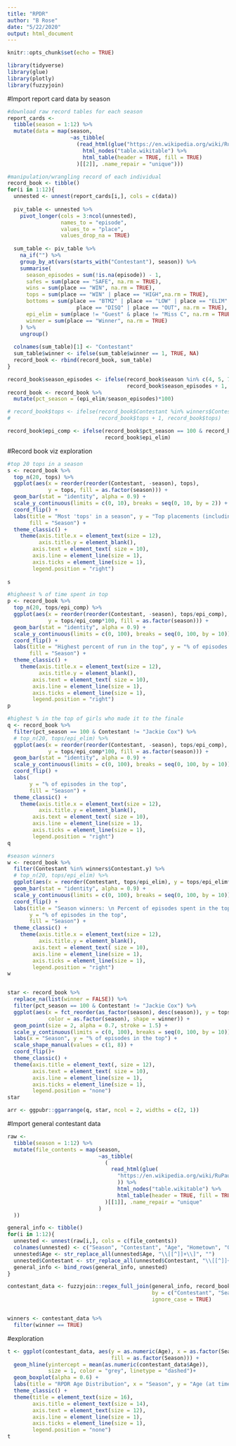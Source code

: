 ```yaml
---
title: "RPDR"
author: "B Rose"
date: "5/22/2020"
output: html_document
---
```


```r
knitr::opts_chunk$set(echo = TRUE)
```

```r
library(tidyverse)
library(glue)
library(plotly)
library(fuzzyjoin)
```

#Import report card data by season
```r
#download raw record tables for each season
report_cards <- 
  tibble(season = 1:12) %>% 
  mutate(data = map(season, 
                    ~as_tibble(
                      (read_html(glue("https://en.wikipedia.org/wiki/RuPaul%27s_Drag_Race_(season_{.})")) %>%
                        html_nodes("table.wikitable") %>% 
                        html_table(header = TRUE, fill = TRUE) 
                      )[[2]], .name_repair = "unique")))

#manipulation/wrangling record of each individual
record_book <- tibble()
for(i in 1:12){
  unnested <- unnest(report_cards[i,], cols = c(data))
  
  piv_table <- unnested %>% 
    pivot_longer(cols = 3:ncol(unnested), 
                 names_to = "episode", 
                 values_to = "place", 
                 values_drop_na = TRUE) 
  
  sum_table <- piv_table %>% 
    na_if("") %>% 
    group_by_at(vars(starts_with("Contestant"), season)) %>%
    summarise(
      season_episodes = sum(!is.na(episode)) - 1, 
      safes = sum(place == "SAFE", na.rm = TRUE),
      wins = sum(place == "WIN", na.rm = TRUE),
      tops = sum(place == "WIN" | place == "HIGH",na.rm = TRUE),
      bottoms = sum(place == "BTM2" | place == "LOW" | place == "ELIM" | 
                      place == "DISQ" | place == "OUT", na.rm = TRUE),
      epi_elim = sum(place != "Guest" & place != "Miss C", na.rm = TRUE),
      winner = sum(place == "Winner", na.rm = TRUE)
    ) %>% 
    ungroup()
  
  colnames(sum_table)[1] <- "Contestant"
  sum_table$winner <- ifelse(sum_table$winner == 1, TRUE, NA)
  record_book <- rbind(record_book, sum_table)
}

record_book$season_episodes <- ifelse(record_book$season %in% c(4, 5, 7, 8), 
                                      record_book$season_episodes + 1, record_book$season_episodes)
record_book <- record_book %>% 
  mutate(pct_season = (epi_elim/season_episodes)*100)

# record_book$tops <- ifelse(record_book$Contestant %in% winners$Contestant.y, 
#                            record_book$tops + 1, record_book$tops)

record_book$epi_comp <- ifelse(record_book$pct_season == 100 & record_book$season != 12, record_book$epi_elim - 1, 
                               record_book$epi_elim)

```

#Record book viz exploration
```r
#top 20 tops in a season
s <- record_book %>% 
  top_n(20, tops) %>% 
  ggplot(aes(x = reorder(reorder(Contestant, -season), tops), 
             y = tops, fill = as.factor(season))) +
  geom_bar(stat = "identity", alpha = 0.9) +
  scale_y_continuous(limits = c(0, 10), breaks = seq(0, 10, by = 2)) +
  coord_flip() +
  labs(title = "Most 'tops' in a season", y = "Top placements (including wins)", 
       fill = "Season") +
  theme_classic() + 
    theme(axis.title.x = element_text(size = 12),
          axis.title.y = element_blank(),
        axis.text = element_text( size = 10), 
        axis.line = element_line(size = 1), 
        axis.ticks = element_line(size = 1), 
        legend.position = "right")
  
s

#higheest % of time spent in top
p <- record_book %>% 
  top_n(20, tops/epi_comp) %>% 
  ggplot(aes(x = reorder(reorder(Contestant, -season), tops/epi_comp), 
             y = tops/epi_comp*100, fill = as.factor(season))) +
  geom_bar(stat = "identity", alpha = 0.9) +
  scale_y_continuous(limits = c(0, 100), breaks = seq(0, 100, by = 10)) +
  coord_flip() +
  labs(title = "Highest percent of run in the top", y = "% of episodes in the top", 
       fill = "Season") +
  theme_classic() + 
    theme(axis.title.x = element_text(size = 12),
          axis.title.y = element_blank(),
        axis.text = element_text( size = 10), 
        axis.line = element_line(size = 1), 
        axis.ticks = element_line(size = 1), 
        legend.position = "right")
p

#highest % in the top of girls who made it to the finale
q <- record_book %>% 
  filter(pct_season == 100 & Contestant != "Jackie Cox") %>% 
  # top_n(20, tops/epi_elim) %>% 
  ggplot(aes(x = reorder(reorder(Contestant, -season), tops/epi_comp), 
             y = tops/epi_comp*100, fill = as.factor(season))) +
  geom_bar(stat = "identity", alpha = 0.9) +
  scale_y_continuous(limits = c(0, 100), breaks = seq(0, 100, by = 10)) +
  coord_flip() +
  labs( 
       y = "% of episodes in the top", 
       fill = "Season") +
  theme_classic() + 
    theme(axis.title.x = element_text(size = 12),
          axis.title.y = element_blank(),
        axis.text = element_text( size = 10), 
        axis.line = element_line(size = 1), 
        axis.ticks = element_line(size = 1), 
        legend.position = "right")
q

#season winners
w <- record_book %>% 
  filter(Contestant %in% winners$Contestant.y) %>% 
  # top_n(20, tops/epi_elim) %>% 
  ggplot(aes(x = reorder(Contestant, tops/epi_elim), y = tops/epi_elim*100, fill = as.factor(season))) +
  geom_bar(stat = "identity", alpha = 0.9) +
  scale_y_continuous(limits = c(0, 100), breaks = seq(0, 100, by = 10)) +
  coord_flip() +
  labs(title = "Season winners: \n Percent of episodes spent in the top", 
       y = "% of episodes in the top", 
       fill = "Season") +
  theme_classic() + 
    theme(axis.title.x = element_text(size = 12),
          axis.title.y = element_blank(),
        axis.text = element_text( size = 10), 
        axis.line = element_line(size = 1), 
        axis.ticks = element_line(size = 1), 
        legend.position = "right")
w


star <- record_book %>%
  replace_na(list(winner = FALSE)) %>% 
  filter(pct_season == 100 & Contestant != "Jackie Cox") %>% 
  ggplot(aes(x = fct_reorder(as_factor(season), desc(season)), y = tops/epi_comp*100, 
             color = as.factor(season), shape = winner)) +
  geom_point(size = 2, alpha = 0.7, stroke = 1.5) +
  scale_y_continuous(limits = c(0, 100), breaks = seq(0, 100, by = 10)) +
  labs(x = "Season", y = "% of episodes in the top") +
  scale_shape_manual(values = c(1, 8)) +
  coord_flip()+
  theme_classic() +
  theme(axis.title = element_text(, size = 12), 
        axis.text = element_text( size = 10), 
        axis.line = element_line(size = 1), 
        axis.ticks = element_line(size = 1), 
        legend.position = "none")
star

```

```r
arr <- ggpubr::ggarrange(q, star, ncol = 2, widths = c(2, 1))

```



#Import general contestant data
```r
raw <- 
  tibble(season = 1:12) %>% 
  mutate(file_contents = map(season, 
                             ~as_tibble(
                               (
                                 read_html(glue(
                                   "https://en.wikipedia.org/wiki/RuPaul%27s_Drag_Race_(season_{.})"
                                   )) %>%
                                   html_nodes("table.wikitable") %>% 
                                   html_table(header = TRUE, fill = TRUE) 
                               )[[1]], .name_repair = "unique"
                             )
  )) 

general_info <- tibble()
for(i in 1:12){
  unnested <- unnest(raw[i,], cols = c(file_contents))
  colnames(unnested) <- c("Season", "Contestant", "Age", "Hometown", "Outcome")
  unnested$Age <- str_replace_all(unnested$Age, "\\[[^]]+\\]", "")
  unnested$Contestant <- str_replace_all(unnested$Contestant, "\\[[^]]+\\]", "")
  general_info <- bind_rows(general_info, unnested)
}

contestant_data <- fuzzyjoin::regex_full_join(general_info, record_book, 
                                              by = c("Contestant", "Season" = "season"),
                                              ignore_case = TRUE)


winners <- contestant_data %>% 
  filter(winner == TRUE)
```


#exploration
```r
t <- ggplot(contestant_data, aes(y = as.numeric(Age), x = as.factor(Season), 
                                 fill = as.factor(Season))) +
  geom_hline(yintercept = mean(as.numeric(contestant_data$Age)), 
             size = 1, color = "grey", linetype = "dashed")+
  geom_boxplot(alpha = 0.6) +
  labs(title = "RPDR Age Distribution", x = "Season", y = "Age (at time of competition)") +
  theme_classic() +
  theme(title = element_text(size = 16),
        axis.title = element_text(size = 14), 
        axis.text = element_text(size = 12), 
        axis.line = element_line(size = 1), 
        axis.ticks = element_line(size = 1), 
        legend.position = "none")
t

```

